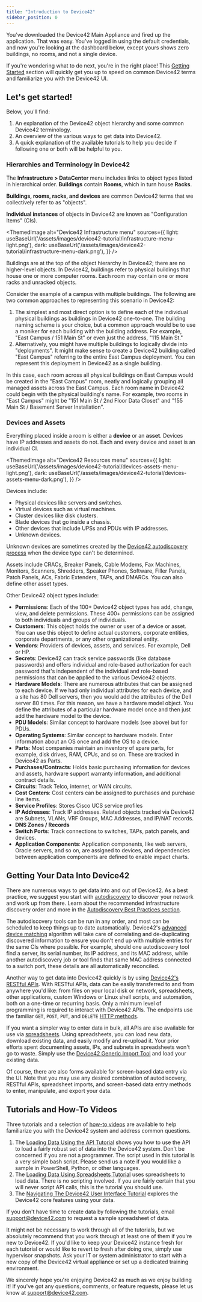 ```yaml
---
title: "Introduction to Device42"
sidebar_position: 0
---
```



You’ve downloaded the Device42 Main Appliance and fired up the application. That was easy. You've logged in using the default credentials, and now you're looking at the dashboard below, except yours shows zero buildings, no rooms, and not a single device.

If you're wondering what to do next, you're in the right place! This [Getting Started](/getstarted/) section will quickly get you up to speed on common Device42 terms and familiarize you with the Device42 UI.

## **Let's get started!**

Below, you'll find:

1. An explanation of the Device42 object hierarchy and some common Device42 terminology.
2. An overview of the various ways to get data into Device42.
3. A quick explanation of the available tutorials to help you decide if following one or both will be helpful to you.

### Hierarchies and Terminology in Device42

The **Infrastructure > DataCenter** menu includes links to object types listed in hierarchical order. **Buildings** contain **Rooms**, which in turn house **Racks**.

**Buildings, rooms, racks, and devices** are common Device42 terms that we collectively refer to as "objects".

**Individual instances** of objects in Device42 are known as "Configuration Items" (CIs).

<ThemedImage
  alt="Device42 Infrastructure menu"
  sources={{
    light: useBaseUrl('/assets/images/device42-tutorial/infrastructure-menu-light.png'),
    dark: useBaseUrl('/assets/images/device42-tutorial/infrastructure-menu-dark.png'),
  }}
/>
        
Buildings are at the top of the object hierarchy in Device42; there are no higher-level objects. In Device42, buildings refer to physical buildings that house one or more computer rooms. Each room may contain one or more racks and unracked objects. 

Consider the example of a campus with multiple buildings. The following are two common approaches to representing this scenario in Device42:

1. The simplest and most direct option is to define each of the individual physical buildings as buildings in Device42 one-to-one. The building naming scheme is your choice, but a common approach would be to use a moniker for each building with the building address. For example, "East Campus / 151 Main St" or even just the address, "115 Main St."
2. Alternatively, you might have multiple buildings to logically divide into "deployments". It might make sense to create a Device42 building called "East Campus" referring to the entire East Campus deployment. You can represent this deployment in Device42 as a single building. 

In this case, each room across all physical buildings on East Campus would be created in the "East Campus" room, neatly and logically grouping all managed assets across the East Campus. Each room name in Device42 could begin with the physical building's name. For example, two rooms in "East Campus" might be "151 Main St / 2nd Floor Data Closet" and "155 Main St / Basement Server Installation".

### Devices and Assets

Everything placed inside a room is either a **device** or an **asset**. Devices have IP addresses and assets do not. Each and every device and asset is an individual CI. 

<ThemedImage
  alt="Device42 Resources menu"
  sources={{
    light: useBaseUrl('/assets/images/device42-tutorial/devices-assets-menu-light.png'),
    dark: useBaseUrl('/assets/images/device42-tutorial/devices-assets-menu-dark.png'),
  }}
/>

Devices include: 
- Physical devices like servers and switches.
- Virtual devices such as virtual machines.
- Cluster devices like disk clusters.
- Blade devices that go inside a chassis.
- Other devices that include UPSs and PDUs with IP addresses.
- Unknown devices.

Unknown devices are sometimes created by the [Device42 autodiscovery process](/auto-discovery/index.mdx) when the device type can't be determined. 

Assets include CRACs, Breaker Panels, Cable Modems, Fax Machines, Monitors, Scanners, Shredders, Speaker Phones, Software, Filler Panels, Patch Panels, ACs, Fabric Extenders, TAPs, and DMARCs. You can also define other asset types.

Other Device42 object types include:

- **Permissions**: Each of the 100+ Device42 object types has add, change, view, and delete permissions. These 400+ permissions can be assigned to both individuals and groups of individuals.
- **Customers**: This object holds the owner or user of a device or asset. You can use this object to define actual customers, corporate entities, corporate departments, or any other organizational entity.
- **Vendors**: Providers of devices, assets, and services. For example, Dell or HP.
- **Secrets**: Device42 can track service passwords (like database passwords) and offers individual and role-based authorization for each password that's independent of the individual and role-based permissions that can be applied to the various Device42 objects.
- **Hardware Models**: There are numerous attributes that can be assigned to each device. If we had only individual attributes for each device, and a site has 80 Dell servers, then you would add the attributes of the Dell server 80 times. For this reason, we have a hardware model object. You define the attributes of a particular hardware model once and then just add the hardware model to the device.
- **PDU Models**: Similar concept to hardware models (see above) but for PDUs.
- **Operating Systems**: Similar concept to hardware models. Enter information about an OS once and add the OS to a device.
- **Parts**: Most companies maintain an inventory of spare parts, for example, disk drives, RAM, CPUs, and so on. These are tracked in Device42 as Parts.
- **Purchases/Contracts**: Holds basic purchasing information for devices and assets, hardware support warranty information, and additional contract details.
- **Circuits**: Track Telco, internet, or WAN circuits.
- **Cost Centers**: Cost centers can be assigned to purchases and purchase line items.
- **Service Profiles**: Stores Cisco UCS service profiles
- **IP Addresses**: Track IP addresses. Related objects tracked via Device42 are Subnets, VLANs, VRF Groups, MAC Addresses, and IP/NAT records.
- **DNS Zones / Records**
- **Switch Ports**: Track connections to switches, TAPs, patch panels, and devices.
- **Application Components**: Application components, like web servers, Oracle servers, and so on,  are assigned to devices, and dependencies between application components are defined to enable impact charts.

## Getting Your Data Into Device42

There are numerous ways to get data into and out of Device42. As a best practice, we suggest you start with [autodiscovery](/getstarted/getting-started-with-auto-discovery.mdx) to discover your network and work up from there. Learn about the recommended infrastructure discovery order and more in the [Autodiscovery Best Practices section](auto-discovery/autodisc-best-practices.md).

The autodiscovery tools can be run in any order, and most can be scheduled to keep things up to date automatically. Device42's [advanced device matching](https://support.device42.com/hc/en-us/en-us/articles/360009292494-Release-Summary-15-09-02) algorithm will take care of correlating and de-duplicating discovered information to ensure you don't end up with multiple entries for the same CIs where possible. For example, should one autodiscovery tool find a server, its serial number, its IP address, and its MAC address, while another autodiscovery job or tool finds that same MAC address connected to a switch port, these details are all automatically reconciled.

Another way to get data into Device42 quickly is by using [Device42's RESTful APIs](https://api.device42.com). With RESTful APIs, data can be easily transferred to and from anywhere you'd like: from files on your local disk or network, spreadsheets, other applications, custom Windows or Linux shell scripts, and automation, both on a one-time or recurring basis. Only a minimum level of programming is required to interact with Device42 APIs. The endpoints use the familiar `GET`, `POST`, `PUT`, and `DELETE` [HTTP methods](https://blog.postman.com/what-are-http-methods/).

If you want a simpler way to enter data in bulk, all APIs are also available for use via [spreadsheets](/integration/imports/spreadsheet-imports-and-exports.mdx). Using spreadsheets, you can load new data, download existing data, and easily modify and re-upload it. Your prior efforts spent documenting assets, IPs, and subnets in spreadsheets won't go to waste. Simply use the [Device42 Generic Import Tool](https://www.device42.com/bulk-data-management/) and load your existing data.

Of course, there are also forms available for screen-based data entry via the UI. Note that you may use any desired combination of autodiscovery, RESTful APIs, spreadsheet imports, and screen-based data entry methods to enter, manipulate, and export your data.

## Tutorials and How-To Videos

Three tutorials and a selection of [how-to videos](docs/how-to-videos/index.md) are available to help familiarize you with the Device42 system and address common questions.

1. The [Loading Data Using the API Tutorial](getstarted/tutorials/tutorial-loading-data-using-the-api.md) shows you how to use the API to load a fairly robust set of data into the Device42 system. Don't be concerned if you are not a programmer. The script used in this tutorial is a very simple bash script. Please send us a note if you would like a sample in PowerShell, Python, or other languages.
2. The [Loading Data Using Spreadsheets Tutorial](/getstarted/tutorials/tutorial-loading-data-using-spreadsheets.mdx) uses spreadsheets to load data. There is no scripting involved. If you are fairly certain that you will never script API calls, this is the tutorial you should use.
3. The [Navigating The Device42 User Interface Tutorial](getstarted/tutorials/tutorial-navigating-the-device42-user-interface.mdx) explores the Device42 core features using your data. 
   
If you don't have time to create data by following the tutorials, email [support@device42.com](mailto:support@device42.com) to request a sample spreadsheet of data. 

It might not be necessary to work through all of the tutorials, but we absolutely recommend that you work through at least one of them if you're new to Device42. If you'd like to keep your Device42 instance fresh for each tutorial or would like to revert to fresh after doing one, simply use hypervisor snapshots. Ask your IT or system administrator to start with a new copy of the Device42 virtual appliance or set up a dedicated training environment.

We sincerely hope you're enjoying Device42 as much as we enjoy building it! If you've got any questions, comments, or feature requests, please let us know at [support@device42.com](mailto:support@device42.com).
